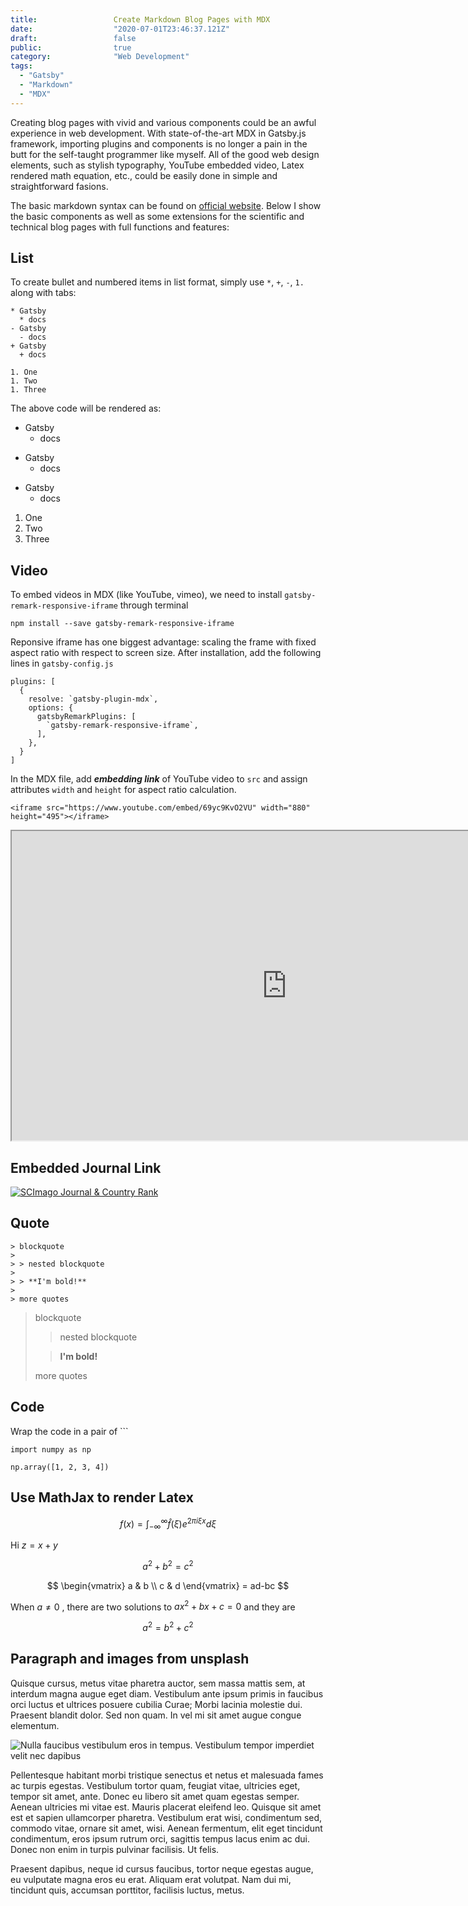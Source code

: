```yaml
---
title:                 Create Markdown Blog Pages with MDX
date:                  "2020-07-01T23:46:37.121Z"
draft:                 false
public:                true
category:              "Web Development"
tags:
  - "Gatsby"
  - "Markdown"
  - "MDX"
---
```


Creating blog pages with vivid and various components could be an awful experience in web development. With state-of-the-art MDX in Gatsby.js framework, importing plugins and components is no longer a pain in the butt for the self-taught programmer like myself. All of the good web design elements, such as stylish typography, YouTube embedded video, Latex rendered math equation, etc., could be easily done in simple and straightforward fasions.

The basic markdown syntax can be found on [official website]([Markdown](https://www.markdownguide.org/basic-syntax/)
). Below I show the basic components as well as some extensions for the scientific and technical blog pages with full functions and features:

## List

To create bullet and numbered items in list format, simply use `*`, `+`, `-`, `1.` along with tabs:

```
* Gatsby
  * docs
- Gatsby
  - docs
+ Gatsby
  + docs

1. One
1. Two
1. Three
```
The above code will be rendered as:

* Gatsby
  * docs
- Gatsby
  - docs
+ Gatsby
  + docs

1. One
1. Two
1. Three

## Video

To embed videos in MDX (like YouTube, vimeo), we need to install `gatsby-remark-responsive-iframe` through terminal
```
npm install --save gatsby-remark-responsive-iframe
```
Reponsive iframe has one biggest advantage: scaling the frame with fixed aspect ratio with respect to screen size. After installation, add the following lines in `gatsby-config.js`
```
plugins: [
  {
    resolve: `gatsby-plugin-mdx`,
    options: {
      gatsbyRemarkPlugins: [
        `gatsby-remark-responsive-iframe`,
      ],
    },
  }
]
```
In the MDX file, add ***embedding link*** of YouTube video to `src` and assign attributes `width` and `height` for aspect ratio calculation.
```
<iframe src="https://www.youtube.com/embed/69yc9KvO2VU" width="880" height="495"></iframe>
```

<iframe src="https://www.youtube.com/embed/69yc9KvO2VU" width="880" height="495"></iframe>

## Embedded Journal Link

<a href="https://www.scimagojr.com/journalsearch.php?q=23833&amp;tip=sid&amp;exact=no" title="SCImago Journal &amp; Country Rank"><img border="0" src="https://www.scimagojr.com/journal_img.php?id=23833" alt="SCImago Journal &amp; Country Rank"  /></a>


## Quote

```
> blockquote
>
> > nested blockquote
>
> > **I'm bold!**
>
> more quotes
```

> blockquote
>
> > nested blockquote
>
> > **I'm bold!**
>
> more quotes

## Code

Wrap the code in a pair of  \`\`\` 

```
import numpy as np

np.array([1, 2, 3, 4])
```

## Use MathJax to render Latex


$$
\begin{equation}
f(x) = \int_{-\infty}^\infty \hat f(\xi) e^{2 \pi i \xi x} d\xi
\end{equation}
$$

Hi $z = x + y$

$$a^2 + b^2 = c^2$$

$$
\begin{vmatrix}
  a & b \\
  c & d
\end{vmatrix} = ad-bc
$$

When $a \neq 0$ , there are two solutions to $ax^2 + bx + c = 0$ and
they are

$$ a^2 = b^2 + c^2 $$

## Paragraph and images from unsplash

Quisque cursus, metus vitae pharetra auctor, sem massa mattis sem, at interdum magna augue eget diam. Vestibulum ante ipsum primis in faucibus orci luctus et ultrices posuere cubilia Curae; Morbi lacinia molestie dui. Praesent blandit dolor. Sed non quam. In vel mi sit amet augue congue elementum.

![Nulla faucibus vestibulum eros in tempus. Vestibulum tempor imperdiet velit nec dapibus](https://source.unsplash.com/collection/1353730/1600x900)

Pellentesque habitant morbi tristique senectus et netus et malesuada fames ac turpis egestas. Vestibulum tortor quam, feugiat vitae, ultricies eget, tempor sit amet, ante. Donec eu libero sit amet quam egestas semper. Aenean ultricies mi vitae est. Mauris placerat eleifend leo. Quisque sit amet est et sapien ullamcorper pharetra. Vestibulum erat wisi, condimentum sed, commodo vitae, ornare sit amet, wisi. Aenean fermentum, elit eget tincidunt condimentum, eros ipsum rutrum orci, sagittis tempus lacus enim ac dui. Donec non enim in turpis pulvinar facilisis. Ut felis.

Praesent dapibus, neque id cursus faucibus, tortor neque egestas augue, eu vulputate magna eros eu erat. Aliquam erat volutpat. Nam dui mi, tincidunt quis, accumsan porttitor, facilisis luctus, metus.
